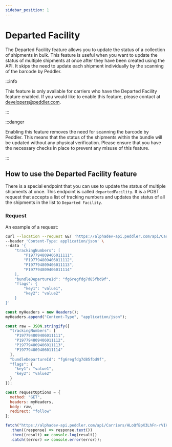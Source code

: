 ```yaml
---
sidebar_position: 1
---
```


# Departed Facility

The Departed Facility feature allows you to update the status of a collection of shipments in bulk. This feature is useful when you want to update the status of multiple shipments at once after they have been created using the API. It skips the need to update each shipment individually by the scanning of the barcode by Peddler.

:::info

This feature is only available for carriers who have the Departed Facility feature enabled. If you would like to enable this feature, please contact at [developers@peddler.com](mailto:developers@peddler.com).

:::

:::danger

Enabling this feature removes the need for scanning the barcode by Peddler. This means that the status of the shipments within the bundle will be updated without any physical verification. Please ensure that you have the necessary checks in place to prevent any misuse of this feature.

:::

## How to use the Departed Facility feature

There is a special endpoint that you can use to update the status of multiple shipments at once. This endpoint is called `departedFacility`. It is a POST request that accepts a list of tracking numbers and updates the status of all the shipments in the list to `Departed Facility`.


### Request

An example of a request:



<Tabs>
<TabItem value="cURL">


```bash
curl --location --request GET 'https://alphadev-api.peddler.com/api/Carriers/CARRIER_ID/departedFacility' \
--header 'Content-Type: application/json' \
--data '{
    "trackingNumbers": [
        "P197794809406011111",
        "P197794809406011112",
        "P197794809406011113",
        "P197794809406011114"
    ],
    "bundleDepartureId": "fg6regfdg7d85fbd9f",
    "flags": {
        "key1": "value1",
        "key2": "value2"
    }
}'
```


</TabItem>
<TabItem value="JavaScript">


```js title="Cancel shipment"
const myHeaders = new Headers();
myHeaders.append("Content-Type", "application/json");

const raw = JSON.stringify({
  "trackingNumbers": [
    "P197794809406011111",
    "P197794809406011112",
    "P197794809406011113",
    "P197794809406011114"
  ],
  "bundleDepartureId": "fg6regfdg7d85fbd9f",
  "flags": {
    "key1": "value1",
    "key2": "value2"
  }
});

const requestOptions = {
  method: "GET",
  headers: myHeaders,
  body: raw,
  redirect: "follow"
};

fetch("https://alphadev-api.peddler.com/api/Carriers/HLoQfBpX3LhFn-rVIHRsE/departedFacility", requestOptions)
  .then((response) => response.text())
  .then((result) => console.log(result))
  .catch((error) => console.error(error));
```


</TabItem>
</Tabs>